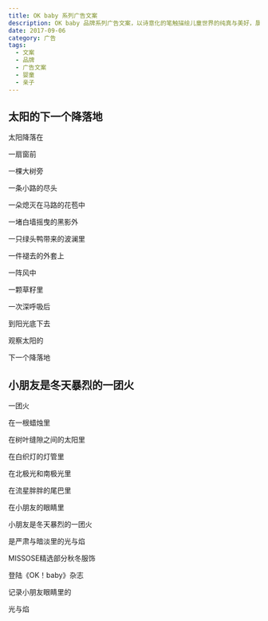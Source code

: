 ```yaml
---
title: OK baby 系列广告文案
description: OK baby 品牌系列广告文案，以诗意化的笔触描绘儿童世界的纯真与美好，展现品牌温暖、富有童趣的形象
date: 2017-09-06
category: 广告
tags:
  - 文案
  - 品牌
  - 广告文案
  - 婴童
  - 亲子
---
```


## 太阳的下一个降落地

太阳降落在

一扇窗前

一棵大树旁

一条小路的尽头

一朵熄灭在马路的花苞中

一堵白墙摇曳的黑影外

一只绿头鸭带来的波澜里

一件褪去的外套上

一阵风中

一颗草籽里

一次深呼吸后

到阳光底下去

观察太阳的

下一个降落地

## 小朋友是冬天暴烈的一团火

一团火

在一根蜡烛里

在树叶缝隙之间的太阳里

在白织灯的灯管里

在北极光和南极光里

在流星胖胖的尾巴里

在小朋友的眼睛里

小朋友是冬天暴烈的一团火

是严肃与暗淡里的光与焰

MISSOSE精选部分秋冬服饰

登陆《OK！baby》杂志

记录小朋友眼睛里的

光与焰